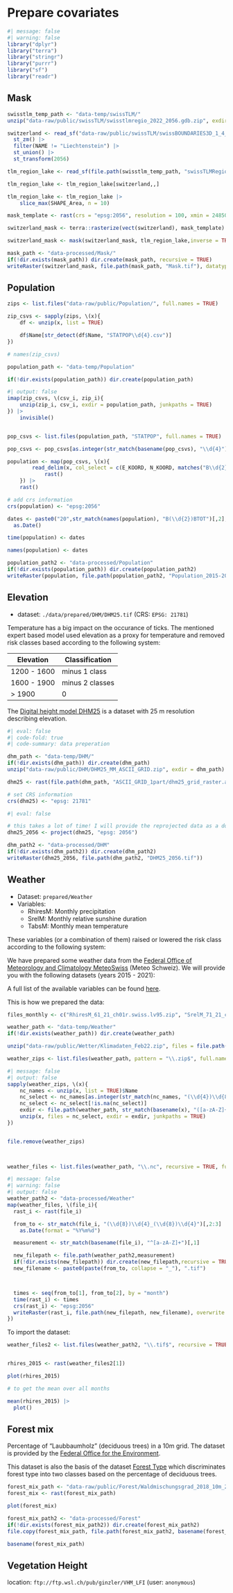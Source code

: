 

# Prepare covariates

```r
#| message: false
#| warning: false
library("dplyr")
library("terra")
library("stringr")
library("purrr")
library("sf")
library("readr")
```

## Mask

```r

swisstlm_temp_path <- "data-temp/swissTLM/"
unzip("data-raw/public/swissTLM/swisstlmregio_2022_2056.gdb.zip", exdir = swisstlm_temp_path)

switzerland <- read_sf("data-raw/public/swissTLM/swissBOUNDARIES3D_1_4_LV95_LN02.gdb", "TLM_LANDESGEBIET") |>
  st_zm() |>
  filter(NAME != "Liechtenstein") |>
  st_union() |>
  st_transform(2056)

tlm_region_lake <- read_sf(file.path(swisstlm_temp_path, "swissTLMRegio_Produkt_LV95.gdb"), "TLMRegio_Lake")

tlm_region_lake <- tlm_region_lake[switzerland,,]

tlm_region_lake <- tlm_region_lake |>
    slice_max(SHAPE_Area, n = 10)

mask_template <- rast(crs = "epsg:2056", resolution = 100, xmin = 2485000, xmax = 2834000, ymin = 1075000, ymax = 1296000)

switzerland_mask <- terra::rasterize(vect(switzerland), mask_template)

switzerland_mask <- mask(switzerland_mask, tlm_region_lake,inverse = TRUE) 

mask_path <- "data-processed/Mask/"
if(!dir.exists(mask_path)) dir.create(mask_path, recursive = TRUE)
writeRaster(switzerland_mask, file.path(mask_path, "Mask.tif"), datatype = "INT1U", overwrite = TRUE)
```



## Population


```r

zips <- list.files("data-raw/public/Population/", full.names = TRUE)

zip_csvs <- sapply(zips, \(x){
    df <- unzip(x, list = TRUE)

    df$Name[str_detect(df$Name, "STATPOP\\d{4}.csv")]
})

# names(zip_csvs)

population_path <- "data-temp/Population"

if(!dir.exists(population_path)) dir.create(population_path)

```

```r
#| output: false
imap(zip_csvs, \(csv_i, zip_i){
    unzip(zip_i, csv_i, exdir = population_path, junkpaths = TRUE)
}) |>
    invisible()


pop_csvs <- list.files(population_path, "STATPOP", full.names = TRUE)

pop_csvs <- pop_csvs[as.integer(str_match(basename(pop_csvs), "\\d{4}"))>=2015]

population <- map(pop_csvs, \(x){
        read_delim(x, col_select = c(E_KOORD, N_KOORD, matches("B\\d{2}BTOT"))) |>
            rast()
    }) |>
    rast()

# add crs information
crs(population) <- "epsg:2056"

dates <- paste0("20",str_match(names(population), "B(\\d{2})BTOT")[,2],"-01-01") |>
  as.Date()

time(population) <- dates

names(population) <- dates

population_path2 <- "data-processed/Population"
if(!dir.exists(population_path)) dir.create(population_path2)
writeRaster(population, file.path(population_path2, "Population_2015-2021.tif"))
```


## Elevation


- dataset: `./data/prepared/DHM/DHM25.tif` (CRS: `EPSG: 21781`)


Temperature has a big impact on the occurance of ticks. The mentioned expert based model used elevation as a proxy for temperature and removed risk classes based according to the following system:

| Elevation   | Classification  |
|-------------|-----------------|
| 1200 - 1600 | minus 1 class   |
| 1600 - 1900 | minus 2 classes |
| > 1900      | 0               |

The [Digital height model DHM25](https://www.swisstopo.admin.ch/en/geodata/height/dhm25.html) is a dataset with 25 m resolution describing elevation.


```r
#| eval: false
#| code-fold: true
#| code-summary: data preperation

dhm_path <- "data-temp/DHM/"
if(!dir.exists(dhm_path)) dir.create(dhm_path)
unzip("data-raw/public/DHM/DHM25_MM_ASCII_GRID.zip", exdir = dhm_path)

dhm25 <- rast(file.path(dhm_path, "ASCII_GRID_1part/dhm25_grid_raster.asc"))

# set CRS information
crs(dhm25) <- "epsg: 21781"

```


```r
#| eval: false

# this takes a lot of time! I will provide the reprojected data as a download
dhm25_2056 <- project(dhm25, "epsg: 2056")

dhm_path2 <- "data-processed/DHM"
if(!dir.exists(dhm_path2)) dir.create(dhm_path2)
writeRaster(dhm25_2056, file.path(dhm_path2, "DHM25_2056.tif"))

```

## Weather

- Dataset: `prepared/Weather` 
- Variables: 
  - RhiresM: Monthly precipitation
  - SrelM: Monthly relative sunshine duration
  - TabsM: Monthly mean temperature

These variables (or a combination of them) raised or lowered the risk class according to the following system:

We have prepared some weather data from the [Federal Office of Meteorology and Climatology MeteoSwiss](https://www.meteoswiss.admin.ch/) (Meteo Schweiz). We will provide you with the following datasets (years 2015 - 2021):

A full list of the available variables can be found [here](https://www.meteoschweiz.admin.ch/dam/jcr:215c313a-dc13-4b67-bca0-dbd966597f9a/ProdDoc_Cover-dfie.pdf).


This is how we prepared the data:



```r


files_monthly <- c("RhiresM_61_21_ch01r.swiss.lv95.zip", "SrelM_71_21_ch01r.swiss.lv95.zip", "TabsM_61_21_ch01r.swiss.lv95.zip")

weather_path <- "data-temp/Weather"
if(!dir.exists(weather_path)) dir.create(weather_path)

unzip("data-raw/public/Wetter/Klimadaten_Feb22.zip", files = file.path("Klimadaten_Feb22", files_monthly), exdir = weather_path, junkpaths = TRUE)

weather_zips <- list.files(weather_path, pattern = "\\.zip$", full.names = TRUE)

```

```r
#| message: false
#| output: false
sapply(weather_zips, \(x){
    nc_names <- unzip(x, list = TRUE)$Name
    nc_select <- nc_names[as.integer(str_match(nc_names, "(\\d{4})\\d{8}")[,2]) >= 2015]
    nc_select <- nc_select[!is.na(nc_select)]
    exdir <- file.path(weather_path, str_match(basename(x), "([a-zA-Z]+)")[,2])
    unzip(x, files = nc_select, exdir = exdir, junkpaths = TRUE)
})


file.remove(weather_zips)
 


weather_files <- list.files(weather_path, "\\.nc", recursive = TRUE, full.names = TRUE)

```

```r
#| message: false
#| warning: false
#| output: false
weather_path2 <- "data-processed/Weather"
map(weather_files, \(file_i){
  rast_i <- rast(file_i)

  from_to <- str_match(file_i, "(\\d{8})\\d{4}_(\\d{8})\\d{4}")[,2:3] |>
    as.Date(format = "%Y%m%d")

  measurement <- str_match(basename(file_i), "^[a-zA-Z]+")[,1]

  new_filepath <- file.path(weather_path2,measurement)
  if(!dir.exists(new_filepath)) dir.create(new_filepath,recursive = TRUE)
  new_filename <- paste0(paste(from_to, collapse = "_"), ".tif")



  times <- seq(from_to[1], from_to[2], by = "month")
  time(rast_i) <- times
  crs(rast_i) <- "epsg:2056"
  writeRaster(rast_i, file.path(new_filepath, new_filename), overwrite = TRUE)
})


```


To import the dataset:

```r

weather_files2 <- list.files(weather_path2, "\\.tif$", recursive = TRUE, full.names = TRUE)


rhires_2015 <- rast(weather_files2[1])

plot(rhires_2015)

# to get the mean over all months

mean(rhires_2015) |>
  plot()

```



## Forest mix


Percentage of "Laubbaumholz" (deciduous trees) in a 10m grid. The dataset is provided by the [Federal Office for the Environment](https://map.geo.admin.ch/?lang=de&topic=ech&bgLayer=ch.swisstopo.pixelkarte-farbe&layers=ch.bafu.landesforstinventar-waldmischungsgrad&layers_opacity=0.5&E=2649824.25&N=1226629.34&zoom=10).

This dataset is also the basis of the dataset [Forest Type](https://www.envidat.ch/dataset/forest-type-nfi) which discriminates forest type into two classes based on the percentage of deciduous trees.


```r

forest_mix_path <- "data-raw/public/Forest/Waldmischungsgrad_2018_10m_2056.tif"
forest_mix <- rast(forest_mix_path)

plot(forest_mix)

forest_mix_path2 <- "data-processed/Forest"
if(!dir.exists(forest_mix_path2)) dir.create(forest_mix_path2)
file.copy(forest_mix_path, file.path(forest_mix_path2, basename(forest_mix_path)), overwrite = TRUE)

basename(forest_mix_path)
```



## Vegetation Height

location: `ftp://ftp.wsl.ch/pub/ginzler/VHM_LFI` (user: `anonymous`)


